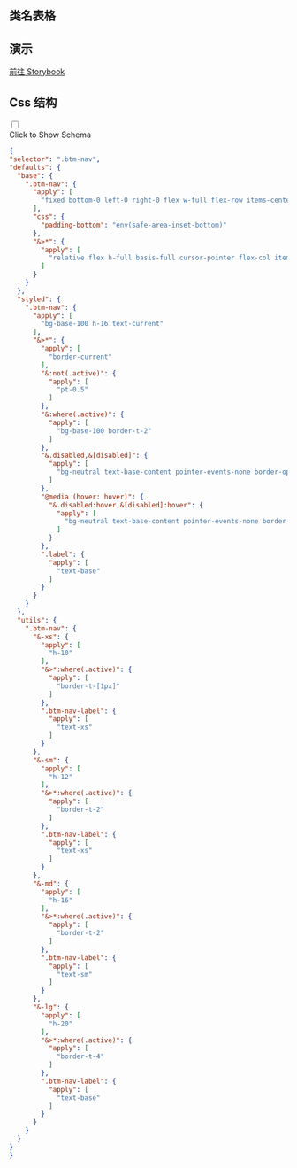 

## 类名表格

<CssTable name="bottom-navigation" />



## 演示

[前往 Storybook](https://story.ui.icebreaker.top/?path=/docs/navigation-bottom-navigation--docs)

## Css 结构
<div className="collapse">
<input type="checkbox" /> 
<div class="collapse-title px-0">
<span class="btn">Click to Show Schema</span>
</div>
<div class="collapse-content"> 

```json
{
"selector": ".btm-nav",
"defaults": {
  "base": {
    ".btm-nav": {
      "apply": [
        "fixed bottom-0 left-0 right-0 flex w-full flex-row items-center justify-around"
      ],
      "css": {
        "padding-bottom": "env(safe-area-inset-bottom)"
      },
      "&>*": {
        "apply": [
          "relative flex h-full basis-full cursor-pointer flex-col items-center justify-center gap-1"
        ]
      }
    }
  },
  "styled": {
    ".btm-nav": {
      "apply": [
        "bg-base-100 h-16 text-current"
      ],
      "&>*": {
        "apply": [
          "border-current"
        ],
        "&:not(.active)": {
          "apply": [
            "pt-0.5"
          ]
        },
        "&:where(.active)": {
          "apply": [
            "bg-base-100 border-t-2"
          ]
        },
        "&.disabled,&[disabled]": {
          "apply": [
            "bg-neutral text-base-content pointer-events-none border-opacity-0 bg-opacity-10 text-opacity-20"
          ]
        },
        "@media (hover: hover)": {
          "&.disabled:hover,&[disabled]:hover": {
            "apply": [
              "bg-neutral text-base-content pointer-events-none border-opacity-0 bg-opacity-10 text-opacity-20"
            ]
          }
        },
        ".label": {
          "apply": [
            "text-base"
          ]
        }
      }
    }
  },
  "utils": {
    ".btm-nav": {
      "&-xs": {
        "apply": [
          "h-10"
        ],
        "&>*:where(.active)": {
          "apply": [
            "border-t-[1px]"
          ]
        },
        ".btm-nav-label": {
          "apply": [
            "text-xs"
          ]
        }
      },
      "&-sm": {
        "apply": [
          "h-12"
        ],
        "&>*:where(.active)": {
          "apply": [
            "border-t-2"
          ]
        },
        ".btm-nav-label": {
          "apply": [
            "text-xs"
          ]
        }
      },
      "&-md": {
        "apply": [
          "h-16"
        ],
        "&>*:where(.active)": {
          "apply": [
            "border-t-2"
          ]
        },
        ".btm-nav-label": {
          "apply": [
            "text-sm"
          ]
        }
      },
      "&-lg": {
        "apply": [
          "h-20"
        ],
        "&>*:where(.active)": {
          "apply": [
            "border-t-4"
          ]
        },
        ".btm-nav-label": {
          "apply": [
            "text-base"
          ]
        }
      }
    }
  }
}
}
```

</div>
</div>